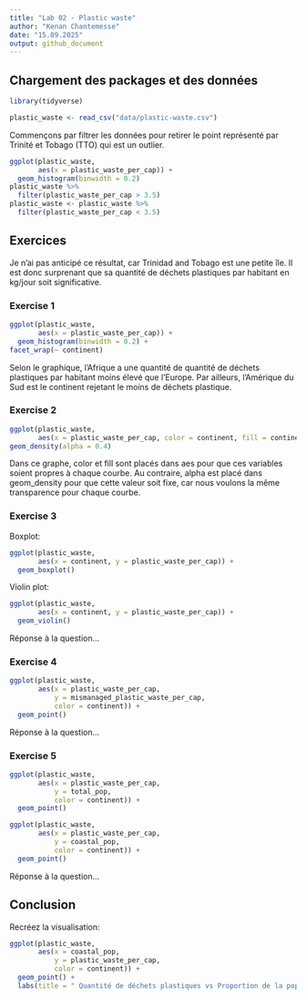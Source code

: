 ```yaml
---
title: "Lab 02 - Plastic waste"
author: "Kenan Chantemesse"
date: "15.09.2025"
output: github_document
---
```


## Chargement des packages et des données

```r
library(tidyverse) 
```

```r
plastic_waste <- read_csv("data/plastic-waste.csv")
```

Commençons par filtrer les données pour retirer le point représenté par Trinité et Tobago (TTO) qui est un outlier.

```r
ggplot(plastic_waste, 
       aes(x = plastic_waste_per_cap)) +
  geom_histogram(binwidth = 0.2)
plastic_waste %>%
  filter(plastic_waste_per_cap > 3.5)
plastic_waste <- plastic_waste %>%
  filter(plastic_waste_per_cap < 3.5)
```


## Exercices

Je n'ai pas anticipé ce résultat, car Trinidad and Tobago est une petite île. Il est donc surprenant que sa quantité de déchets plastiques par habitant en kg/jour soit significative. 

### Exercise 1

```r
ggplot(plastic_waste,
       aes(x = plastic_waste_per_cap)) +
  geom_histogram(binwidth = 0.2) +
facet_wrap(~ continent)
```

Selon le graphique, l'Afrique a une quantité de quantité de déchets plastiques par habitant moins élevé que l'Europe. Par ailleurs, l'Amérique du Sud est le continent rejetant le moins de déchets plastique.

### Exercise 2

```r
ggplot(plastic_waste,
       aes(x = plastic_waste_per_cap, color = continent, fill = continent)) +
geom_density(alpha = 0.4)
```

Dans ce graphe, color et fill sont placés dans aes pour que ces variables soient propres à chaque courbe. Au contraire, alpha est placé dans geom_density pour que cette valeur soit fixe, car nous voulons la même transparence pour chaque courbe.

### Exercise 3

Boxplot:

```r
ggplot(plastic_waste,
       aes(x = continent, y = plastic_waste_per_cap)) +
  geom_boxplot()
```

Violin plot:

```r
ggplot(plastic_waste,
       aes(x = continent, y = plastic_waste_per_cap)) +
  geom_violin()
```

Réponse à la question...

### Exercise 4


```r
ggplot(plastic_waste, 
       aes(x = plastic_waste_per_cap, 
           y = mismanaged_plastic_waste_per_cap,
           color = continent)) +
  geom_point()
```

Réponse à la question...

### Exercise 5


```r
ggplot(plastic_waste, 
       aes(x = plastic_waste_per_cap, 
           y = total_pop,
           color = continent)) +
  geom_point()
```

```r
ggplot(plastic_waste, 
       aes(x = plastic_waste_per_cap, 
           y = coastal_pop,
           color = continent)) +
  geom_point()
```

Réponse à la question...

## Conclusion

Recréez la visualisation:

```r
ggplot(plastic_waste, 
       aes(x = coastal_pop, 
           y = plastic_waste_per_cap,
           color = continent)) +
  geom_point() +
  labs(title = " Quantité de déchets plastiques vs Proportion de la population côtière ", subtitle = " Selon le continent ", x = "Proportion de la population côtière (Coastal / total population)", y = "Nombre de déchets plastiques par habitant" )
```
